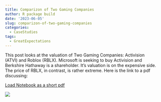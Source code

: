 ```yaml
---
title: Comparizon of Two Gaming Companies
author: R package build
date: '2023-06-05'
slug: comparizon-of-two-gaming-companies
categories:
  - CaseStudies
tags:
  - GreatExpectations
---
```


This post looks at the valuation of Two Gaming Companies: Activision (ATVI) and Roblox (RBLX).  Microsoft is seeking to buy Activision and Berkshire Hathaway is a shareholder.  It's valuation is on the expensive side. The price of RBLX, in contrast, is rather extreme.  Here is the link to a pdf discussing:



[Load Notebook as a short pdf](/docs/TwoGamingCompanies.pdf)

![](pagebreak6.png)


